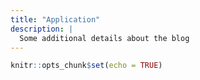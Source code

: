 ```yaml
---
title: "Application"
description: |
  Some additional details about the blog
---
```


```r
knitr::opts_chunk$set(echo = TRUE)
```
